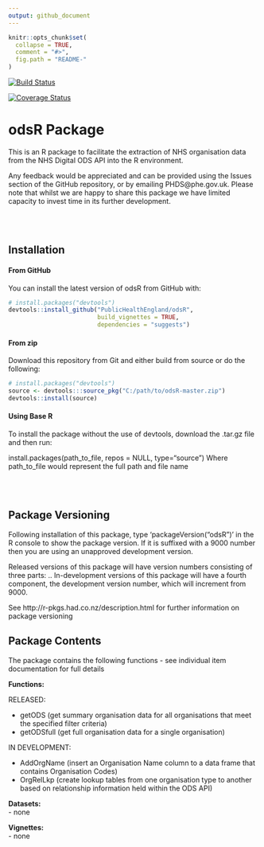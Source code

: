 ```yaml
---
output: github_document
---
```


<!-- README.md is generated from README.Rmd. Please edit that file -->

```r
knitr::opts_chunk$set(
  collapse = TRUE,
  comment = "#>",
  fig.path = "README-"
)
```

[![Build
Status](https://travis-ci.org/PublicHealthEngland/odsR.svg)](https://travis-ci.org/PublicHealthEngland/odsR)



[![Coverage
Status](https://coveralls.io/repos/github/PublicHealthEngland/odsR/badge.svg?branch=master)](https://coveralls.io/github/PublicHealthEngland/odsR?branch=master)



# odsR Package

This is an R package to facilitate the extraction of NHS organisation data from the
NHS Digital ODS API into the R environment.   


Any feedback would be appreciated and can be provided using the Issues section of the GitHub repository, or by emailing PHDS@phe.gov.uk.  Please note that whilst we are happy to share this package we have limited capacity to invest time in its further development.


<br/>
<br/>

## Installation

#### From GitHub

You can install the latest version of odsR from GitHub with:

```r

# install.packages("devtools")
devtools::install_github("PublicHealthEngland/odsR",
                         build_vignettes = TRUE,
                         dependencies = "suggests")

```

#### From zip

Download this repository from Git and either build from source or do the following:

```r

# install.packages("devtools")
source <- devtools:::source_pkg("C:/path/to/odsR-master.zip")
devtools::install(source)
```


#### Using Base R
To install the package without the use of devtools, download the .tar.gz file and then run:

install.packages(path_to_file, repos = NULL, type="source")
Where path_to_file would represent the full path and file name


<br/>
<br/>


## Package Versioning
Following installation of this package, type 'packageVersion("odsR")' in the R console to show the package version.  If it is suffixed with a 9000 number then you are using an unapproved development version.

Released versions of this package will have version numbers consisting of three parts: <major>.<minor>.<patch>
In-development versions of this package will have a fourth component, the development version number, which will increment from 9000.

See http://r-pkgs.had.co.nz/description.html for further information on package versioning


## Package Contents
The package contains the following functions - see individual item documentation for full details 

**Functions:**  

RELEASED:  

- getODS      (get summary organisation data for all organisations that meet the specified filter criteria)
- getODSfull  (get full organisation data for a single organisation)

IN DEVELOPMENT:  

- AddOrgName (insert an Organisation Name column to a data frame that contains Organisation Codes)
- OrgRelLkp  (create lookup tables from one organisation type to another based on relationship information held within the ODS API)

**Datasets:**  
- none

**Vignettes:**  
- none


